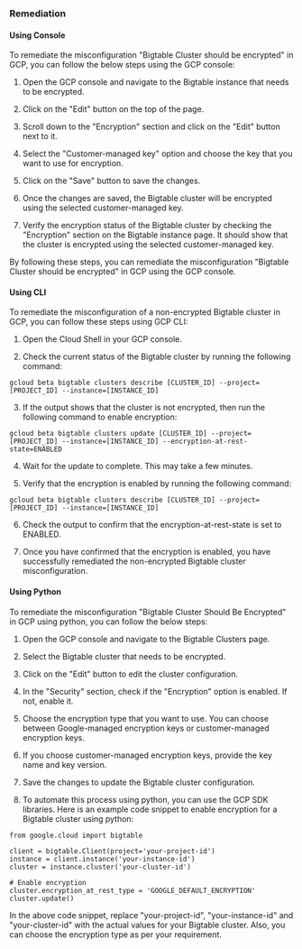### Remediation

#### Using Console

To remediate the misconfiguration "Bigtable Cluster should be encrypted" in GCP, you can follow the below steps using the GCP console:

1. Open the GCP console and navigate to the Bigtable instance that needs to be encrypted.

2. Click on the "Edit" button on the top of the page.

3. Scroll down to the "Encryption" section and click on the "Edit" button next to it.

4. Select the "Customer-managed key" option and choose the key that you want to use for encryption.

5. Click on the "Save" button to save the changes.

6. Once the changes are saved, the Bigtable cluster will be encrypted using the selected customer-managed key.

7. Verify the encryption status of the Bigtable cluster by checking the "Encryption" section on the Bigtable instance page. It should show that the cluster is encrypted using the selected customer-managed key.

By following these steps, you can remediate the misconfiguration "Bigtable Cluster should be encrypted" in GCP using the GCP console.

#### Using CLI

To remediate the misconfiguration of a non-encrypted Bigtable cluster in GCP, you can follow these steps using GCP CLI:

1. Open the Cloud Shell in your GCP console.

2. Check the current status of the Bigtable cluster by running the following command:

```
gcloud beta bigtable clusters describe [CLUSTER_ID] --project=[PROJECT_ID] --instance=[INSTANCE_ID]
```

3. If the output shows that the cluster is not encrypted, then run the following command to enable encryption:

```
gcloud beta bigtable clusters update [CLUSTER_ID] --project=[PROJECT_ID] --instance=[INSTANCE_ID] --encryption-at-rest-state=ENABLED
```

4. Wait for the update to complete. This may take a few minutes.

5. Verify that the encryption is enabled by running the following command:

```
gcloud beta bigtable clusters describe [CLUSTER_ID] --project=[PROJECT_ID] --instance=[INSTANCE_ID]
```

6. Check the output to confirm that the encryption-at-rest-state is set to ENABLED.

7. Once you have confirmed that the encryption is enabled, you have successfully remediated the non-encrypted Bigtable cluster misconfiguration.

#### Using Python

To remediate the misconfiguration "Bigtable Cluster Should Be Encrypted" in GCP using python, you can follow the below steps:

1. Open the GCP console and navigate to the Bigtable Clusters page.

2. Select the Bigtable cluster that needs to be encrypted.

3. Click on the "Edit" button to edit the cluster configuration.

4. In the "Security" section, check if the "Encryption" option is enabled. If not, enable it.

5. Choose the encryption type that you want to use. You can choose between Google-managed encryption keys or customer-managed encryption keys.

6. If you choose customer-managed encryption keys, provide the key name and key version.

7. Save the changes to update the Bigtable cluster configuration.

8. To automate this process using python, you can use the GCP SDK libraries. Here is an example code snippet to enable encryption for a Bigtable cluster using python:

```
from google.cloud import bigtable

client = bigtable.Client(project='your-project-id')
instance = client.instance('your-instance-id')
cluster = instance.cluster('your-cluster-id')

# Enable encryption
cluster.encryption_at_rest_type = 'GOOGLE_DEFAULT_ENCRYPTION'
cluster.update()
```

In the above code snippet, replace "your-project-id", "your-instance-id" and "your-cluster-id" with the actual values for your Bigtable cluster. Also, you can choose the encryption type as per your requirement.

